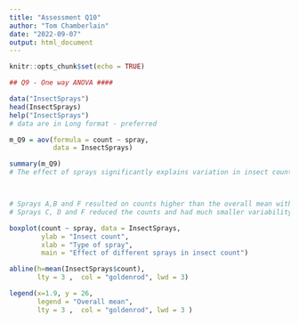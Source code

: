 ```yaml
---
title: "Assessment Q10"
author: "Tom Chamberlain"
date: "2022-09-07"
output: html_document
---
```


```r
knitr::opts_chunk$set(echo = TRUE)
```


```r
## Q9 - One way ANOVA ####

data("InsectSprays")
head(InsectSprays)
help("InsectSprays")
# data are in Long format - preferred 

m_Q9 = aov(formula = count ~ spray,
           data = InsectSprays)

summary(m_Q9)
# The effect of sprays significantly explains variation in insect counts (1-way ANOVA: F= 34.7, df 5,66, p < 0.0001)



# Sprays A,B and F resulted on counts higher than the overall mean with a wide variation in counts.
# Sprays C, D and F reduced the counts and had much smaller variability in the counts. 

```


```r
boxplot(count ~ spray, data = InsectSprays,
        ylab = "Insect count",
        xlab = "Type of spray",
        main = "Effect of different sprays in insect count")

abline(h=mean(InsectSprays$count),
       lty = 3 ,  col = "goldenrod", lwd = 3)

legend(x=1.9, y = 26,
       legend = "Overall mean",
       lty = 3 ,  col = "goldenrod", lwd = 3 )

```

